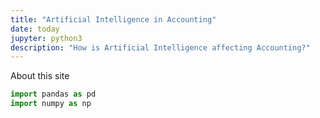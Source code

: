 ```yaml
---
title: "Artificial Intelligence in Accounting"
date: today
jupyter: python3
description: "How is Artificial Intelligence affecting Accounting?"
---
```


About this site

```python
import pandas as pd
import numpy as np
```

